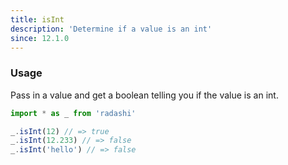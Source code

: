 ```yaml
---
title: isInt
description: 'Determine if a value is an int'
since: 12.1.0
---
```


### Usage

Pass in a value and get a boolean telling you if the value is an int.

```ts twoslash
import * as _ from 'radashi'

_.isInt(12) // => true
_.isInt(12.233) // => false
_.isInt('hello') // => false
```
